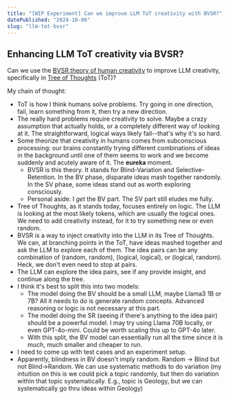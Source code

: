 ```yaml
---
title: "[WIP Experiment] Can we improve LLM ToT creativity with BVSR?"
datePublished: "2024-10-06"
slug: "llm-tot-bvsr"
---
```


## Enhancing LLM ToT creativity via BVSR?
Can we use the [BVSR theory of human creativity](https://www.tandfonline.com/doi/full/10.1080/10400419.2022.2059919#d1e527) to improve LLM creativity, specifically in [Tree of Thoughts](https://www.promptingguide.ai/techniques/tot) (ToT)?

My chain of thought:

 - ToT  is how I think humans solve problems. Try going in one direction, fail, learn something from it, then try a new direction. 
 - The really hard problems require creativity to solve. Maybe a crazy assumption that actually holds, or a completely different way of looking at it. The straightforward, logical ways likely fail--that's why it's so hard.
 - Some theorize that creativity in humans comes from subconscious processing: our brains constantly trying different combinations of ideas in the background until one of them seems to work and we become suddenly and acutely aware of it. The **eureka** moment. 
	 - BVSR is this theory. It stands for Blind-Variation and Selective-Retention. In the BV phase, disparate ideas mash together randomly. In the SV phase, some ideas stand out as worth exploring consciously.
	 - Personal aside: I *get* the BV part. The SV part still eludes me fully.
 - Tree of Thoughts, as it stands today, focuses entirely on logic. The LLM is looking at the most likely tokens, which are usually the logical ones. We need to add creativity instead, for it to try something new or even random.
 - BVSR is a way to inject creativity into the LLM in its Tree of Thoughts. We can, at branching points in the ToT, have ideas mashed together and ask the LLM to explore each of them. The idea pairs can be any combination of (random, random), (logical, logical), or (logical, random). Heck, we don't even need to stop at pairs.
 - The LLM can explore the idea pairs, see if any provide insight, and continue along the tree.
 - I think it's best to split this into two models:
	 - The model doing the BV should be a small LLM, maybe Llama3 1B or 7B? All it needs to do is generate random concepts. Advanced reasoning or logic is not necessary at this part.
	 - The model doing the SR (seeing if there's anything to the idea pair) should be a powerful model. I may try using Llama 70B locally, or even GPT-4o-mini. Could be worth scaling this up to GPT-4o later.
	 - With this split, the BV model can essentially run all the time since it is much, much smaller and cheaper to run.
 - I need to come up with test cases and an experiment setup.
 - Apparently, blindness in BV doesn't imply random. Random -> Blind but not Blind->Random. We can use systematic methods to do variation (my intuition on this is we could pick a topic randomly, but then do variation within that topic systematically. E.g., topic is Geology, but we can systematically go thru ideas within Geology)